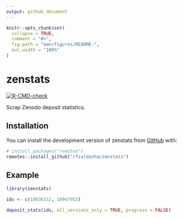 ```yaml
---
output: github_document
---
```


<!-- README.md is generated from README.Rmd. Please edit that file -->

```r
knitr::opts_chunk$set(
  collapse = TRUE,
  comment = "#>",
  fig.path = "man/figures/README-",
  out.width = "100%"
)
```

# zenstats

<!-- badges: start -->
[![R-CMD-check](https://github.com/rfsaldanha/zenstats/actions/workflows/R-CMD-check.yaml/badge.svg)](https://github.com/rfsaldanha/zenstats/actions/workflows/R-CMD-check.yaml)
<!-- badges: end -->

Scrap Zenodo deposit statistics.

## Installation

You can install the development version of zenstats from [GitHub](https://github.com/) with:

``` r
# install.packages("remotes")
remotes::install_github("rfsaldanha/zenstats")
```

## Example 

```r
library(zenstats)

ids <- c(10036212, 10947952)

deposit_stats(ids, all_versions_only = TRUE, progress = FALSE)
```


